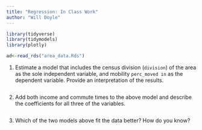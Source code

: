 ```yaml
---
title: "Regression: In Class Work"
author: "Will Doyle"
---
```


```r
library(tidyverse)
library(tidymodels)
library(plotly)
```

```r
ad<-read_rds("area_data.Rds")
```

1. Estimate a model that includes the census division (`division`)  of the area as the sole independent variable, and mobility `perc_moved in` as the dependent variable. Provide an interpretation of the results. 
```r

```


2. Add both income and commute times to the above model and describe the coefficients for all three  of the variables. 
```r

```


3. Which of the two models above fit the data better? How do you know?

```r

```

